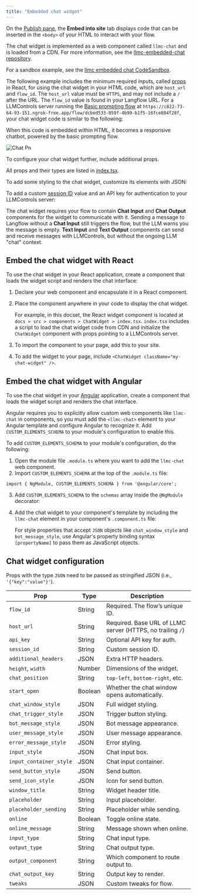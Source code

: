 ```yaml
---
title: "Embedded chat widget"
---
```


On the [Publish pane](/Concepts/publish-flows), the **Embed into site** tab displays code that can be inserted in the `<body>` of your HTML to interact with your flow.

The chat widget is implemented as a web component called `llmc-chat` and is loaded from a CDN. For more information, see the [llmc-embedded-chat repository](https://github.com/langflow-ai/langflow-embedded-chat).

For a sandbox example, see the [llmc embedded chat CodeSandbox](https://codesandbox.io/p/sandbox/langflow-embedded-chat-example-dv9zpx).

The following example includes the minimum required inputs, called [props](https://react.dev/learn/passing-props-to-a-component) in React, for using the chat widget in your HTML code, which are `host_url` and `flow_id`. The `host_url` value must be `HTTPS`, and may not include a `/` after the URL. The `flow_id` value is found in your Langflow URL. For a LLMControls server running the [Basic prompting flow](/Templates/Basicprompting) at `https://c822-73-64-93-151.ngrok-free.app/flow/dcbed533-859f-4b99-b1f5-16fce884f28f`, your chat widget code is similar to the following:

When this code is embedded within HTML, it becomes a responsive chatbot, powered by the basic prompting flow.

![Chat Pn](/images/chat.png)

To configure your chat widget further, include additional props.

All props and their types are listed in [index.tsx](https://github.com/langflow-ai/langflow-embedded-chat/blob/main/src/index.tsx).

To add some styling to the chat widget, customize its elements with JSON:

To add a custom [session ID](https://docs.langflow.org/session-id) value and an API key for authentication to your LLMControls server:

The chat widget requires your flow to contain **Chat Input** and **Chat Output** components for the widget to communicate with it. Sending a message to Langflow without a **Chat Input** still triggers the flow, but the LLM warns you the message is empty. **Text Input** and **Text Output** components can send and receive messages with LLMControls, but without the ongoing LLM "chat" context.

## **Embed the chat widget with React**

To use the chat widget in your React application, create a component that loads the widget script and renders the chat interface:

1. Declare your web component and encapsulate it in a React component.
2. Place the component anywhere in your code to display the chat widget.

   For example, in this docset, the React widget component is located at `docs > src > components > ChatWidget > index.tsx`. `index.tsx` includes a script to load the chat widget code from CDN and initialize the `ChatWidget` component with props pointing to a LLMControls server.
3. To import the component to your page, add this to your site.
4. To add the widget to your page, include `<ChatWidget className="my-chat-widget" />`.

## **Embed the chat widget with Angular**

To use the chat widget in your [Angular](https://angular.dev/overview) application, create a component that loads the widget script and renders the chat interface.

Angular requires you to explicitly allow custom web components like `llmc-chat` in components, so you must add the `<llmc-chat>` element to your Angular template and configure Angular to recognize it. Add `CUSTOM_ELEMENTS_SCHEMA` to your module's configuration to enable this.

To add `CUSTOM_ELEMENTS_SCHEMA` to your module's configuration, do the following:

1. Open the module file `.module.ts` where you want to add the `llmc-chat` web component.
2. Import `CUSTOM_ELEMENTS_SCHEMA` at the top of the `.module.ts` file:

`import { NgModule, CUSTOM_ELEMENTS_SCHEMA } from '@angular/core';`

3. Add `CUSTOM_ELEMENTS_SCHEMA` to the `schemas` array inside the `@NgModule` decorator:
4. Add the chat widget to your component's template by including the `llmc-chat` element in your component's `.component.ts` file:

   For style properties that accept `JSON` objects like `chat_window_style` and `bot_message_style`, use Angular's property binding syntax `[propertyName]` to pass them as JavaScript objects.

## Chat widget configuration

Props with the type `JSON` need to be passed as stringified JSON (i.e., `'{"key":"value"}'`).

| Prop                    | Type    | Description                                                |
| ----------------------- | ------- | ---------------------------------------------------------- |
| `flow_id`               | String  | Required. The flow’s unique ID.                            |
| `host_url`              | String  | Required. Base URL of LLMC server (HTTPS, no trailing `/`) |
| `api_key`               | String  | Optional API key for auth.                                 |
| `session_id`            | String  | Custom session ID.                                         |
| `additional_headers`    | JSON    | Extra HTTP headers.                                        |
| `height`, `width`       | Number  | Dimensions of the widget.                                  |
| `chat_position`         | String  | `top-left`, `bottom-right`, etc.                           |
| `start_open`            | Boolean | Whether the chat window opens automatically.               |
| `chat_window_style`     | JSON    | Full widget styling.                                       |
| `chat_trigger_style`    | JSON    | Trigger button styling.                                    |
| `bot_message_style`     | JSON    | Bot message appearance.                                    |
| `user_message_style`    | JSON    | User message appearance.                                   |
| `error_message_style`   | JSON    | Error styling.                                             |
| `input_style`           | JSON    | Chat input box.                                            |
| `input_container_style` | JSON    | Chat input container.                                      |
| `send_button_style`     | JSON    | Send button.                                               |
| `send_icon_style`       | JSON    | Icon for send button.                                      |
| `window_title`          | String  | Widget header title.                                       |
| `placeholder`           | String  | Input placeholder.                                         |
| `placeholder_sending`   | String  | Placeholder while sending.                                 |
| `online`                | Boolean | Toggle online state.                                       |
| `online_message`        | String  | Message shown when online.                                 |
| `input_type`            | String  | Chat input type.                                           |
| `output_type`           | String  | Chat output type.                                          |
| `output_component`      | String  | Which component to route output to.                        |
| `chat_output_key`       | String  | Output key to render.                                      |
| `tweaks`                | JSON    | Custom tweaks for flow.                                    |